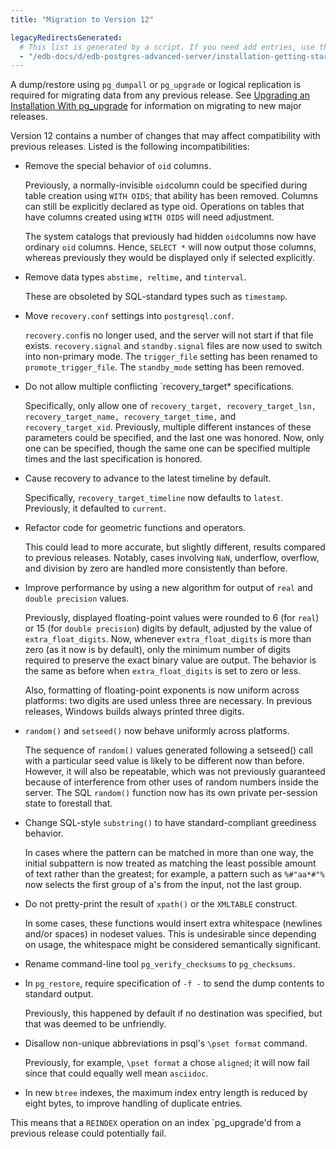 ```yaml
---
title: "Migration to Version 12"

legacyRedirectsGenerated:
  # This list is generated by a script. If you need add entries, use the `legacyRedirects` key.
  - "/edb-docs/d/edb-postgres-advanced-server/installation-getting-started/upgrade-guide/13/migration.html"
---
```


A dump/restore using `pg_dumpall` or `pg_upgrade` or logical replication is required for migrating data from any previous release. See [Upgrading an Installation With pg_upgrade](04_upgrading_an_installation_with_pg_upgrade/#upgrading_an_installation_with_pg_upgrade) for information on migrating to new major releases.

Version 12 contains a number of changes that may affect compatibility with previous releases. Listed is the following incompatibilities:

-   Remove the special behavior of `oid` columns.

    Previously, a normally-invisible `oid`column could be specified during table creation using `WITH OIDS`; that ability has been removed. Columns can still be explicitly declared as type oid. Operations on tables that have columns created using `WITH OIDS` will need adjustment.

    The system catalogs that previously had hidden `oid`columns now have ordinary `oid` columns. Hence, `SELECT *` will now output those columns, whereas previously they would be displayed only if selected explicitly.

-   Remove data types `abstime, reltime,` and `tinterval`.

    These are obsoleted by SQL-standard types such as `timestamp`.

-   Move `recovery.conf` settings into `postgresql.conf`.

    `recovery.conf`is no longer used, and the server will not start if that file exists. `recovery.signal` and `standby.signal` files are now used to switch into non-primary mode. The `trigger_file` setting has been renamed to `promote_trigger_file`. The `standby_mode` setting has been removed. 
    
-   Do not allow multiple conflicting `recovery_target* specifications.

    Specifically, only allow one of `recovery_target, recovery_target_lsn, recovery_target_name, recovery_target_time,` and `recovery_target_xid`. Previously, multiple different instances of these parameters could be specified, and the last one was honored. Now, only one can be specified, though the same one can be specified multiple times and the last specification is honored.
    
-   Cause recovery to advance to the latest timeline by default.

    Specifically, `recovery_target_timeline` now defaults to `latest`. Previously, it defaulted to `current`.

-   Refactor code for geometric functions and operators.

    This could lead to more accurate, but slightly different, results compared to previous releases. Notably, cases involving `NaN`, underflow, overflow, and division by zero are handled more consistently than before.

-  Improve performance by using a new algorithm for output of `real` and `double precision` values. 

    Previously, displayed floating-point values were rounded to 6 (for `real`) or 15 (for `double precision`) digits by default, adjusted by the value of `extra_float_digits`. Now, whenever `extra_float_digits` is more than zero (as it now is by default), only the minimum number of digits required to preserve the exact binary value are output. The behavior is the same as before when `extra_float_digits` is set to zero or less. 
    
    Also, formatting of floating-point exponents is now uniform across platforms: two digits are used unless three are necessary. In previous releases, Windows builds always printed three digits.

-  `random()` and `setseed()` now behave uniformly across platforms.

    The sequence of `random()` values generated following a setseed() call with a
    particular seed value is likely to be different now than before. However, it will
    also be repeatable, which was not previously guaranteed because of interference
    from other uses of random numbers inside the server. The SQL `random()` 
    function now has its own private per-session state to forestall that.

-   Change SQL-style `substring()` to have standard-compliant greediness behavior.

    In cases where the pattern can be matched in more than one way, the initial subpattern is now treated as matching the least possible amount of text rather than the
    greatest; for example, a pattern such as `%#"aa*#"%` now selects the first group
    of a's from the input, not the last group.

-   Do not pretty-print the result of `xpath()` or the `XMLTABLE` construct.

    In some cases, these functions would insert extra whitespace (newlines and/or
    spaces) in nodeset values. This is undesirable since depending on usage, the
    whitespace might be considered semantically significant.

- Rename command-line tool `pg_verify_checksums` to `pg_checksums`.

-   In `pg_restore`, require specification of `-f -` to send the dump contents to
standard output.

    Previously, this happened by default if no destination was specified, but that was
    deemed to be unfriendly.

-  Disallow non-unique abbreviations in psql's `\pset format` command.

    Previously, for example, `\pset format` a chose `aligned`; it will now fail since
    that could equally well mean `asciidoc`.

-   In new `btree` indexes, the maximum index entry length is reduced by eight bytes,
to improve handling of duplicate entries.

This means that a `REINDEX` operation on an index `pg_upgrade'd from a
previous release could potentially fail.